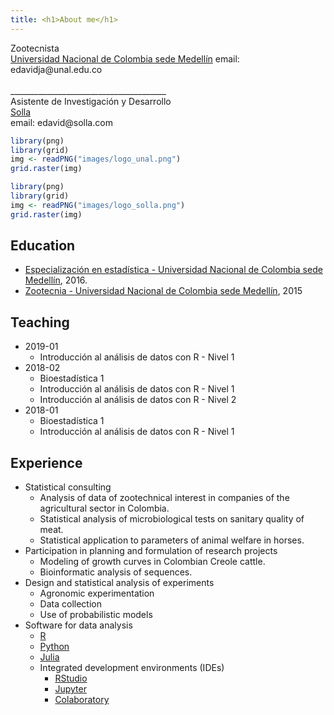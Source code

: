 ```yaml
---
title: <h1>About me</h1>
---
```


<div class = "row">

<div class = "col-md-5">
Zootecnista    
[Universidad Nacional de Colombia sede Medellín](http://medellin.unal.edu.co/)
email: edavidja@unal.edu.co  
<br>
_______________________________________  
Asistente de Investigación y Desarrollo  
[Solla](https://www.solla.com/)  
email: edavid@solla.com
</div>

<div class = "col-md-4">
```r
library(png)
library(grid)
img <- readPNG("images/logo_unal.png")
grid.raster(img)
```

```r
library(png)
library(grid)
img <- readPNG("images/logo_solla.png")
grid.raster(img)
```
</div>
</div>

## Education

  - [Especialización en estadística - Universidad Nacional de Colombia sede Medellín](http://ciencias.medellin.unal.edu.co/escuelas/estadistica/component/progracad/?snies=134), 2016.
  - [Zootecnia - Universidad Nacional de Colombia sede Medellín](https://cienciasagrarias.medellin.unal.edu.co/index.php/zootecnia), 2015

## Teaching

  - 2019-01
      - Introducción al análisis de datos con R - Nivel 1
  - 2018-02
      - Bioestadística 1
      - Introducción al análisis de datos con R - Nivel 1
      - Introducción al análisis de datos con R - Nivel 2
  - 2018-01
      - Bioestadística 1
      - Introducción al análisis de datos con R - Nivel 1

## Experience  

  - Statistical consulting
      - Analysis of data of zootechnical interest in companies of the agricultural sector in Colombia.
      - Statistical analysis of microbiological tests on sanitary quality of meat.
      - Statistical application to parameters of animal welfare in horses.
  - Participation in planning and formulation of research projects
      - Modeling of growth curves in Colombian Creole cattle.
      - Bioinformatic analysis of sequences.
  - Design and statistical analysis of experiments
      - Agronomic experimentation
      - Data collection
      - Use of probabilistic models
  - Software for data analysis
      - [R](https://cran.r-project.org/)
      - [Python](https://www.python.org/)
      - [Julia](https://julialang.org/)
      - Integrated development environments (IDEs)
          - [RStudio](https://www.rstudio.com/)
          - [Jupyter](http://jupyter.org/)
          - [Colaboratory](https://colab.research.google.com/notebooks/welcome.ipynb)